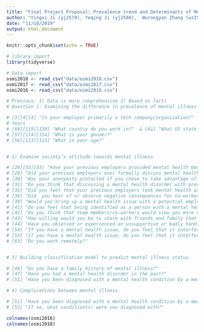 ```yaml
---
title: "Final Project Proposal: Prevalence trend and Determinants of Mental Illness in Tech Company"
author: "Yingxi Ji (yj2579), Yeqing Ji (yj2580),  Wurongyan Zhang (wz2507), Yiling Yang (yy3018), Yanni Wang (yw3439)"
date: "11/10/2019"
output: html_document
---
```


```r
knitr::opts_chunk$set(echo = TRUE)
```

```r
# library import
library(tidyverse)
```


```r
# Data import
osmi2018 <- read_csv("data/osmi2018.csv")
osmi2017 <- read_csv("data/osmi2017.csv")
osmi2016 <- read_csv("data/osmi2016.csv")
```

```r

# Previous: 1) Data is more comprehensive 2) Based on facts
# Question 1: Examining the difference in prevalence of mental illness across types of company/ years / regions / gender / age / 

# [3][4][4] "Is your employer primarily a tech company/organization?"  
# Years
# [60][119][120] "What country do you work in?"  & [61] "What US state or territory do you work in?"   
# [57][114][114] "What is your gender?" 
# [56][113][113] "What is your age?"  


# 2) Examine society’s attitude towards mental illness. 

# [26][33][33] "Have your previous employers provided mental health benefits?"     
# [28] "Did your previous employers ever formally discuss mental health (as part of a wellness campaign or other official communication)?" 
# [30] "Was your anonymity protected if you chose to take advantage of mental health or substance abuse treatment resources with previous employers?" 
# [31] "Do you think that discussing a mental health disorder with previous employers would have negative consequences?"  
# [35] "Did you feel that your previous employers took mental health as seriously as physical health?"  
# [36] "Did  you hear of or observe negative consequences for co-workers with mental health issues in your previous workplaces?"
# [39] "Would you bring up a mental health issue with a potential employer in an interview?"    
# [41] "Do you feel that being identified as a person with a mental health issue would hurt your career?" 
# [42] "Do you think that team members/co-workers would view you more negatively if they knew you suffered from a mental health issue?" 
# [43] "How willing would you be to share with friends and family that you have a mental illness?"    
# [44] "Have you observed or experienced an unsupportive or badly handled response to a mental health issue in your current or previous workplace?"   
# [54] "If you have a mental health issue, do you feel that it interferes with your work when being treated effectively?"                                                                
# [55] "If you have a mental health issue, do you feel that it interferes with your work when NOT being treated effectively?"  
# [63] "Do you work remotely?"  


# 3) Building classification model to predict mental illness status.

# [46] "Do you have a family history of mental illness?"  
# [47] "Have you had a mental health disorder in the past?"   
# [51] "Have you been diagnosed with a mental health condition by a medical professional?" 

# 4) Complications between mental illness. 

# [51] "Have you been diagnosed with a mental health condition by a medical professional?" 
# [52] "If so, what condition(s) were you diagnosed with?"      

```

```r
colnames(osmi2016)
colnames(osmi2018)
```